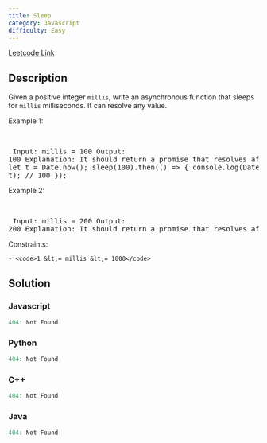 ```yaml
---
title: Sleep
category: Javascript
difficulty: Easy
---
```


<Callout>

[Leetcode Link](https://leetcode.com/problems/sleep)

</Callout>

## Description
Given a positive integer <code>millis</code>, write an asynchronous function that sleeps for <code>millis</code> milliseconds. It can resolve any value.

 
Example 1:

<br /><pre className="overflow-x-auto">
Input: millis = 100
Output: 100
Explanation: It should return a promise that resolves after 100ms.
let t = Date.now();
sleep(100).then(() =&gt; {
  console.log(Date.now() - t); // 100
});
</pre>

Example 2:

<br /><pre className="overflow-x-auto">
Input: millis = 200
Output: 200
Explanation: It should return a promise that resolves after 200ms.
</pre>

 
Constraints:


	- <code>1 &lt;= millis &lt;= 1000</code>



## Solution

### Javascript
```javascript
404: Not Found
```
### Python
```python
404: Not Found
```
### C++
```cpp
404: Not Found
```
### Java
```java
404: Not Found
```


